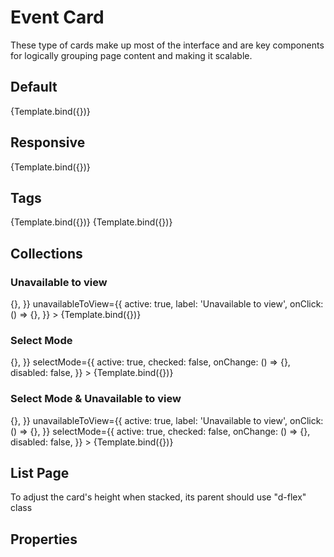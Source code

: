 
<Meta
  title="Components/Structure/Cards/EventCard"
  component={EventCard}
  decorators={[withDesign]}
/>


# Event Card

These type of cards make up most of the interface and are key components for logically grouping page content and making it scalable.

## Default

<Canvas>
  <Story
    name="EventCard"
    args={{
      ...example,
      responsive: false,
    }}
    parameters={{
      design: {
        name: 'Figma Design',
        type: 'figma',
        url: 'https://www.figma.com/file/TENnOP4K38G6r3vDL3emCP/?node-id=5908%3A95033',
      },
    }}
  >
    {Template.bind({})}
  </Story>
</Canvas>

## Responsive

<Canvas>
  <EventCard {...example} responsive={true} tags={null}>
    {Template.bind({})}
  </EventCard>
</Canvas>

## Tags

<Canvas>
  <EventCard {...example} responsive={false}>
    {Template.bind({})}
  </EventCard>
</Canvas>

<Canvas>
  <EventCard {...example} responsive={true}>
    {Template.bind({})}
  </EventCard>
</Canvas>

## Collections

### Unavailable to view

<Canvas>
  <EventCard
    {...example}
    responsive={false}
    tags={null}
    collection={{
      active: true,
      onClick: () => {},
    }}
    unavailableToView={{
      active: true,
      label: 'Unavailable to view',
      onClick: () => {},
    }}
  >
    {Template.bind({})}
  </EventCard>
</Canvas>

### Select Mode

<Canvas>
  <EventCard
    {...example}
    responsive={false}
    tags={null}
    collection={{
      active: true,
      onClick: () => {},
    }}
    selectMode={{
      active: true,
      checked: false,
      onChange: () => {},
      disabled: false,
    }}
  >
    {Template.bind({})}
  </EventCard>
</Canvas>

### Select Mode & Unavailable to view

<Canvas>
  <EventCard
    {...example}
    responsive={false}
    tags={null}
    collection={{
      active: true,
      onClick: () => {},
    }}
    unavailableToView={{
      active: true,
      label: 'Unavailable to view',
      onClick: () => {},
    }}
    selectMode={{
      active: true,
      checked: false,
      onChange: () => {},
      disabled: false,
    }}
  >
    {Template.bind({})}
  </EventCard>
</Canvas>

## List Page

To adjust the card's height when stacked, its parent should use "d-flex" class

<Canvas>
  <Container>
    <Row>
      <Col xs={12} sm={12} md={6} lg={4} className="d-flex">
        <EventCard
          {...example}
          title="Ding Yi: Anomalous Galaxies"
          responsive={false}
          tags={[
            {
              id: 1,
              label: 'Private',
              type: 'premium',
              theme: 'dark',
            },
            {
              id: 2,
              label: 'Vip',
              type: 'premium',
              theme: 'dark',
            },
            {
              id: 3,
              label: 'Tag',
              type: 'label',
              theme: 'light',
            },
            {
              id: 4,
              label: 'Tag',
              type: 'label',
              theme: 'light',
            },
          ]}
        />
      </Col>
      <Col xs={12} sm={12} md={6} lg={4} className="d-flex">
        <EventCard
          {...example}
          title="HEK (House of Electronic Arts) | Pax Art Awards 2022 | Reception"
          tags={[
            {
              id: 1,
              label: 'PRIVATE invitation',
              type: 'premium',
              theme: 'dark',
            },
            {
              id: 2,
              label: 'art basel conversations',
              type: 'premium',
              theme: 'dark',
            },
            {
              id: 3,
              label: 'art basel ovr event',
              type: 'premium',
              theme: 'dark',
            },
            {
              id: 4,
              label: 'Art Basel Cities: Buenos Aires',
              type: 'label',
              theme: 'light',
            },
            {
              id: 5,
              label: 'Art Basel Hong Kong Event',
              type: 'label',
              theme: 'light',
            },
          ]}
          responsive={false}
        />
      </Col>
      <Col xs={12} sm={12} md={6} lg={4} className="d-flex">
        <EventCard
          {...example}
          title="Alvaro Barrington"
          responsive={false}
          tags={null}
        />
      </Col>
    </Row>
  </Container>
</Canvas>

## Properties

<ArgsTable of={EventCard} />